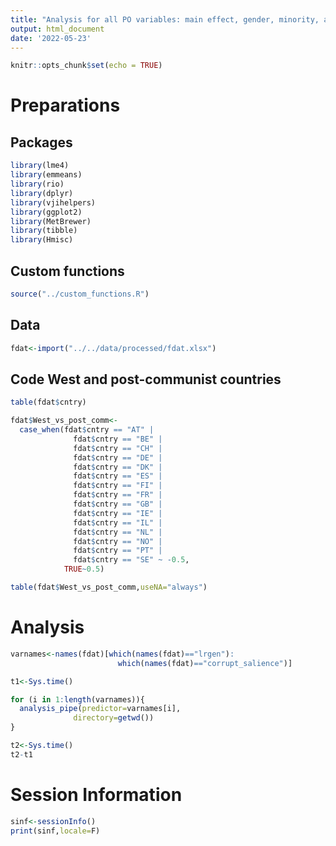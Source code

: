 ```yaml
---
title: "Analysis for all PO variables: main effect, gender, minority, and west vs. east moderation"
output: html_document
date: '2022-05-23'
---
```


```r
knitr::opts_chunk$set(echo = TRUE)
```


# Preparations

## Packages

```r

library(lme4)
library(emmeans)
library(rio)
library(dplyr)
library(vjihelpers)
library(ggplot2)
library(MetBrewer)
library(tibble)
library(Hmisc)

```

## Custom functions

```r
source("../custom_functions.R")

```

## Data

```r
fdat<-import("../../data/processed/fdat.xlsx")
```


## Code West and post-communist countries

```r
table(fdat$cntry)

fdat$West_vs_post_comm<-
  case_when(fdat$cntry == "AT" |
              fdat$cntry == "BE" |
              fdat$cntry == "CH" |
              fdat$cntry == "DE" |
              fdat$cntry == "DK" |
              fdat$cntry == "ES" |
              fdat$cntry == "FI" |
              fdat$cntry == "FR" |
              fdat$cntry == "GB" |
              fdat$cntry == "IE" |
              fdat$cntry == "IL" |
              fdat$cntry == "NL" |
              fdat$cntry == "NO" |
              fdat$cntry == "PT" |
              fdat$cntry == "SE" ~ -0.5,
            TRUE~0.5)

table(fdat$West_vs_post_comm,useNA="always")
```



# Analysis

```r

varnames<-names(fdat)[which(names(fdat)=="lrgen"):
                        which(names(fdat)=="corrupt_salience")]

t1<-Sys.time()

for (i in 1:length(varnames)){
  analysis_pipe(predictor=varnames[i],
              directory=getwd())
}

t2<-Sys.time()
t2-t1
```

# Session Information

```r
sinf<-sessionInfo()
print(sinf,locale=F)
```



